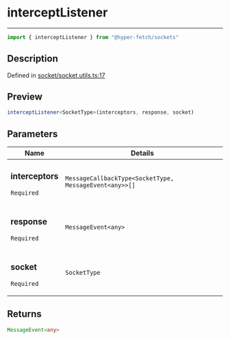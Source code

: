 

# interceptListener

<div class="api-docs__separator" data-reactroot="">

---

</div><div class="api-docs__import" data-reactroot="">

```ts
import { interceptListener } from "@hyper-fetch/sockets"
```

</div><div class="api-docs__section">

## Description

</div><div class="api-docs__description"><span class="api-docs__do-not-parse">



</span></div><p class="api-docs__definition">

Defined in [socket/socket.utils.ts:17](https://github.com/BetterTyped/hyper-fetch/blob/993719ed/packages/sockets/src/socket/socket.utils.ts#L17)

</p><div class="api-docs__section">

## Preview

</div><div class="api-docs__preview fn">

```ts
interceptListener<SocketType>(interceptors, response, socket)
```

</div><div class="api-docs__section">

## Parameters

</div><div class="api-docs__parameters"><table><thead><tr><th>Name</th><th>Details</th></tr></thead><tbody><tr param-data="interceptors"><td class="api-docs__param-name required">

### interceptors 

`Required`

</td><td class="api-docs__param-type">

`MessageCallbackType<SocketType, MessageEvent<any>>[]`

</td></tr><tr param-data="response"><td class="api-docs__param-name required">

### response 

`Required`

</td><td class="api-docs__param-type">

`MessageEvent<any>`

</td></tr><tr param-data="socket"><td class="api-docs__param-name required">

### socket 

`Required`

</td><td class="api-docs__param-type">

`SocketType`

</td></tr></tbody></table></div><div class="api-docs__section">

## Returns

</div><div class="api-docs__returns">

```ts
MessageEvent<any>
```

</div>